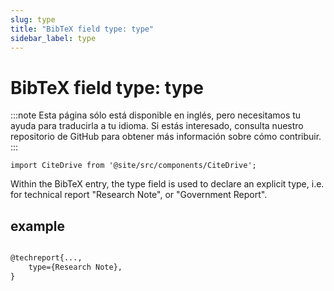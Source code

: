 ```yaml
---
slug: type
title: "BibTeX field type: type"
sidebar_label: type
---
```


# BibTeX field type: type

:::note
Esta página sólo está disponible en inglés, pero necesitamos tu ayuda para traducirla a tu idioma. Si estás interesado, consulta nuestro repositorio de GitHub para obtener más información sobre cómo contribuir.
:::

```mdx-code-block
import CiteDrive from '@site/src/components/CiteDrive';
```
<CiteDrive /> 

Within the BibTeX entry, the type field is used to declare an explicit type, i.e. for technical report "Research Note", or "Government Report".


## example

```tex

@techreport{...,
    type={Research Note},
}
```
